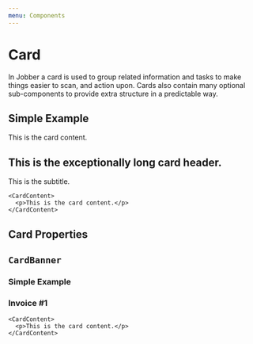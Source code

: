 ```yaml
---
menu: Components
---
```



# Card

<ComponentStatus stage="pre" responsive="no" accessible="no" />

In Jobber a card is used to group related information and tasks to make things
easier to scan, and action upon. Cards also contain many optional sub-components
to provide extra structure in a predictable way.

## Simple Example

<Playground>
  <Card simple accentColor="purple">
    <p>This is the card content.</p>
  </Card>
</Playground>

<Playground>
  <Card accentColor="purple">
    <CardHeader>
      <h2>This is the exceptionally long card header.</h2>
      <p>This is the subtitle.</p>
    </CardHeader>

    <CardContent>
      <p>This is the card content.</p>
    </CardContent>

  </Card>
</Playground>

## Card Properties

<Props of={Card} />

## `CardBanner`

### Simple Example

<Playground>
  <Card>
    <CardBanner>
      <h3>Invoice #1</h3>
    </CardBanner>

    <CardContent>
      <p>This is the card content.</p>
    </CardContent>

  </Card>
</Playground>

<Props of={CardBanner} />
